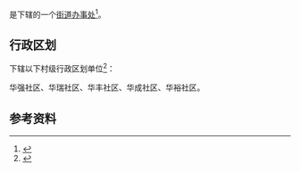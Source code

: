{{中国乡级行政区|65/01/09/007/000}}

'''{{PAGENAMEBASE}}'''是{{PRC admin/fullname|65/01/09/007/000|3}}下辖的一个[[街道办事处|街道办事处]]<ref>{{PRC admin/ref sgc|{{PRC admin/parent|65/01/09/007/000}}}}</ref>。

== 行政区划 ==
{{PAGENAMEBASE}}下辖以下村级行政区划单位<ref>{{PRC admin/ref sgc|65/01/09/007/000}}</ref>：

华强社区、华瑞社区、华丰社区、华成社区、华裕社区。

== 参考资料 ==
{{reflist}}

{{新疆行政区划小作品}}
{{PRC admin/navcat|65/01/09/007/000}}